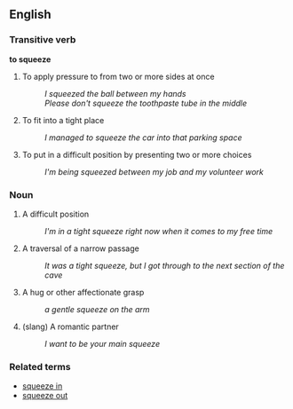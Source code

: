 == English ==

=== Transitive verb ===
'''to squeeze'''

# To apply pressure to from two or more sides at once
#: ''I squeezed the ball between my hands''
#: ''Please don't squeeze the toothpaste tube in the middle''
# To fit into a tight place
#: ''I managed to squeeze the car into that parking space''
# To put in a difficult position by presenting two or more choices
#: ''I'm being squeezed between my job and my volunteer work''

=== Noun ===

# A difficult position
#: ''I'm in a tight squeeze right now when it comes to my free time''
# A traversal of a narrow passage
#: ''It was a tight squeeze, but I got through to the next section of the cave''
# A hug or other affectionate grasp
#: ''a gentle squeeze on the arm''
# (slang) A romantic partner
#: ''I want to be your main squeeze''

=== Related terms ===

* [[squeeze in]]
* [[squeeze out]]